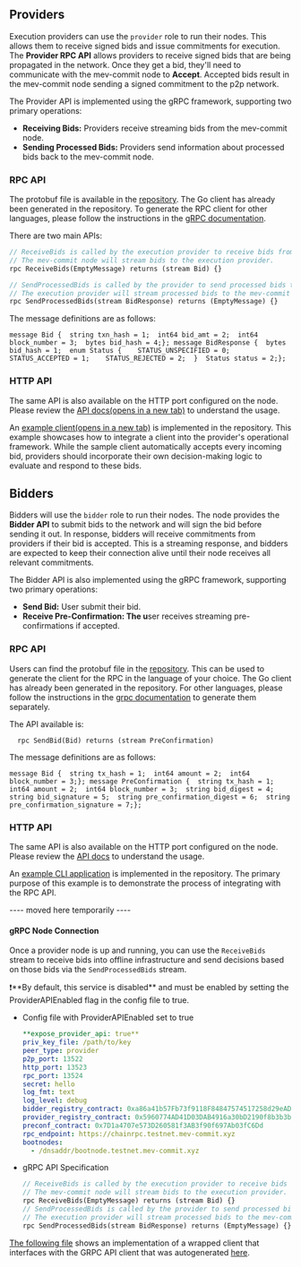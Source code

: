 ## **Providers**

Execution providers can use the `provider` role to run their nodes. This allows them to receive signed bids and issue commitments for execution.
The **Provider RPC API** allows providers to receive signed bids that are being propagated in the network.
Once they get a bid, they'll need to communicate with the mev-commit node to **Accept**.
Accepted bids result in the mev-commit node sending a signed commitment to the p2p network.

The Provider API is implemented using the gRPC framework, supporting two primary operations:

- **Receiving Bids:** Providers receive streaming bids from the mev-commit node.
- **Sending Processed Bids:** Providers send information about processed bids back to the mev-commit node.

### **RPC API**

The protobuf file is available in the [repository](https://github.com/primevprotocol/mev-commit/blob/v0.1.2-rc4/rpc/providerapi/v1/providerapi.proto).
The Go client has already been generated in the repository. To generate the RPC client for other languages, please follow the instructions
in the [gRPC documentation](https://grpc.io/docs/languages/).

There are two main APIs:

```protobuf
// ReceiveBids is called by the execution provider to receive bids from the mev-commit node.
// The mev-commit node will stream bids to the execution provider.
rpc ReceiveBids(EmptyMessage) returns (stream Bid) {}

// SendProcessedBids is called by the provider to send processed bids to the mev-commit node.
// The execution provider will stream processed bids to the mev-commit node.
rpc SendProcessedBids(stream BidResponse) returns (EmptyMessage) {}
```

The message definitions are as follows:

```
message Bid {  string txn_hash = 1;  int64 bid_amt = 2;  int64 block_number = 3;  bytes bid_hash = 4;}; message BidResponse {  bytes bid_hash = 1;  enum Status {    STATUS_UNSPECIFIED = 0;    STATUS_ACCEPTED = 1;    STATUS_REJECTED = 2;  }  Status status = 2;};
```

### **HTTP API**

The same API is also available on the HTTP port configured on the node. Please review the [API docs(opens in a new tab)](https://mev-commit-docs.s3.amazonaws.com/provider.html) to understand the usage.

An [example client(opens in a new tab)](https://github.com/primevprotocol/mev-commit/tree/main/examples/provideremulator) is implemented in the repository. This example showcases how to integrate a client into the provider's operational framework. While the sample client automatically accepts every incoming bid, providers should incorporate their own decision-making logic to evaluate and respond to these bids.

## **Bidders**

Bidders will use the `bidder` role to run their nodes. The node provides the **Bidder API** to submit bids to the network and will sign the bid before sending it out. In response, bidders will receive commitments from providers if their bid is accepted. This is a streaming response, and bidders are expected to keep their connection alive until their node receives all relevant commitments.

The Bidder API is also implemented using the gRPC framework, supporting two primary operations:

- **Send Bid:** User submit their bid.
- **Receive Pre-Confirmation: The u**ser receives streaming pre-confirmations if accepted.

### **RPC API**

Users can find the protobuf file in the [repository](https://github.com/primevprotocol/mev-commit/blob/v0.1.2-rc4/rpc/bidderapi/v1/bidderapi.proto). This can be used to generate the client for the RPC in the language of your choice. The Go client has already been generated in the repository. For other languages, please follow the instructions in the [grpc documentation](https://grpc.io/docs/languages/) to generate them separately.

The API available is:

```
  rpc SendBid(Bid) returns (stream PreConfirmation)
```

The message definitions are as follows:

```
message Bid {  string tx_hash = 1;  int64 amount = 2;  int64 block_number = 3;}; message PreConfirmation {  string tx_hash = 1;  int64 amount = 2;  int64 block_number = 3;  string bid_digest = 4;  string bid_signature = 5;  string pre_confirmation_digest = 6;  string pre_confirmation_signature = 7;};
```

### **HTTP API**

The same API is also available on the HTTP port configured on the node. Please review the [API docs](https://mev-commit-docs.s3.amazonaws.com/user.html) to understand the usage.

An [example CLI application](https://github.com/primevprotocol/mev-commit/tree/main/examples/usercli) is implemented in the repository. The primary purpose of this example is to demonstrate the process of integrating with the RPC API.

\---- moved here temporarily ----

#### gRPC Node Connection

Once a provider node is up and running, you can use the `ReceiveBids` stream to receive bids into offline infrastructure and send decisions based on those bids via the `SendProcessedBids` stream.

❗\*\*By default, this service is disabled\*\* and must be enabled by setting the ProviderAPIEnabled flag in the config file to true.

- Config file with ProviderAPIEnabled set to true

  ```yaml
  **expose_provider_api: true**
  priv_key_file: /path/to/key
  peer_type: provider
  p2p_port: 13522
  http_port: 13523
  rpc_port: 13524
  secret: hello
  log_fmt: text
  log_level: debug
  bidder_registry_contract: 0xa86a41b57Fb73f9118F84847574517258d29eAD0
  provider_registry_contract: 0x5960774AD41D03DAB4916a30bD2190f8b3b3b4b2
  preconf_contract: 0x7D1a4707e573D260581f3AB3f90f697Ab03fC6Dd
  rpc_endpoint: https://chainrpc.testnet.mev-commit.xyz
  bootnodes:
    - /dnsaddr/bootnode.testnet.mev-commit.xyz
  ```

- gRPC API Specification

  ```protobuf
  // ReceiveBids is called by the execution provider to receive bids from the mev-commit node.
  // The mev-commit node will stream bids to the execution provider.
  rpc ReceiveBids(EmptyMessage) returns (stream Bid) {}
  // SendProcessedBids is called by the provider to send processed bids to the mev-commit node.
  // The execution provider will stream processed bids to the mev-commit node.
  rpc SendProcessedBids(stream BidResponse) returns (EmptyMessage) {}
  ```

[The following file](https://github.com/primevprotocol/mev-commit/blob/main/integrationtest/provider/client.go) shows an implementation of a wrapped client that interfaces with the GRPC API client that was autogenerated [here](https://github.com/primevprotocol/mev-commit/blob/main/gen/go/rpc/providerapi/v1/providerapi.pb.go).
